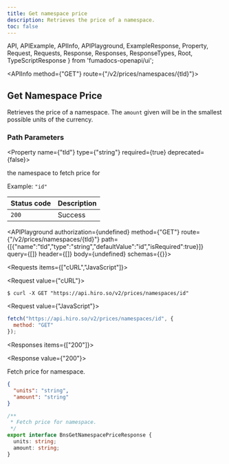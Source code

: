 ```yaml
---
title: Get namespace price
description: Retrieves the price of a namespace.
toc: false
---
```


  API,
  APIExample,
  APIInfo,
  APIPlayground,
  ExampleResponse,
  Property,
  Request,
  Requests,
  Response,
  Responses,
  ResponseTypes,
  Root,
  TypeScriptResponse
} from 'fumadocs-openapi/ui';

<Root baseUrl="https://api.hiro.so">

<API>

<APIInfo method={"GET"} route={"/v2/prices/namespaces/{tld}"}>

## Get Namespace Price

Retrieves the price of a namespace. The `amount` given will be in the smallest possible units of the currency.
### Path Parameters

<Property name={"tld"} type={"string"} required={true} deprecated={false}>

the namespace to fetch price for

<span>Example: `"id"`</span>

</Property>

| Status code | Description |
| :------ | :------ |
| `200` | Success |

<APIPlayground authorization={undefined} method={"GET"} route={"/v2/prices/namespaces/{tld}"} path={[{"name":"tld","type":"string","defaultValue":"id","isRequired":true}]} query={[]} header={[]} body={undefined} schemas={{}}>

</APIPlayground>

</APIInfo>

<APIExample>

<Requests items={["cURL","JavaScript"]}>

<Request value={"cURL"}>

```terminal
$ curl -X GET "https://api.hiro.so/v2/prices/namespaces/id"
```

</Request>

<Request value={"JavaScript"}>

```js
fetch("https://api.hiro.so/v2/prices/namespaces/id", {
  method: "GET"
});
```

</Request>

</Requests>

<Responses items={["200"]}>

<Response value={"200"}>

Fetch price for namespace.

<ResponseTypes>

<ExampleResponse>

```json
{
  "units": "string",
  "amount": "string"
}
```

</ExampleResponse>

<TypeScriptResponse>

```ts
/**
 * Fetch price for namespace.
 */
export interface BnsGetNamespacePriceResponse {
  units: string;
  amount: string;
}
```

</TypeScriptResponse>

</ResponseTypes>

</Response>

</Responses>

</APIExample>

</API>

</Root>
